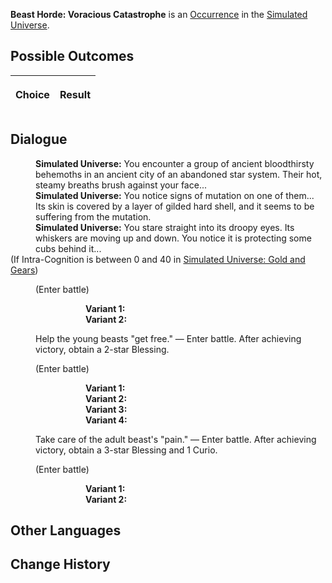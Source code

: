 {{Simulated Universe Event Infobox
|title         = Beast Horde: Voracious Catastrophe
|image         = Random Event 3.png
|type          =
|domains_su    = Occurrence
|domains_ext   = Occurrence
|domains_swarm = 
|domains_gng   = 
|requirements  =
|prev          = 
|next          = 
|indexRewards  =
|characters    = 
}}
'''Beast Horde: Voracious Catastrophe''' is an [[Simulated Universe/Occurrence|Occurrence]] in the [[Simulated Universe]].

==Possible Outcomes==
{| class="article-table"
!Choice
!Result

|}

<!--
==Gameplay Notes==

-->
==Dialogue==
{{Dialogue Start}}
:'''Simulated Universe:''' You encounter a group of ancient bloodthirsty behemoths in an ancient city of an abandoned star system. Their hot, steamy breaths brush against your face...
:'''Simulated Universe:''' You notice signs of mutation on one of them... Its skin is covered by a layer of gilded hard shell, and it seems to be suffering from the mutation.
:'''Simulated Universe:''' You stare straight into its droopy eyes. Its whiskers are moving up and down. You notice it is protecting some cubs behind it...
;(If Intra-Cognition is between 0 and 40 in [[Simulated Universe: Gold and Gears]])
:{{SU Special Dialogue|Erudition|Give the adult beast a "send-off."|Maybe another planet has a solution...}}
:;(Enter battle)
:::'''Variant 1:''' {{Enemy List|Frigid Prowler (Bug)*1/-25% Max HP}}
:::'''Variant 2:''' {{Enemy List|Incineration Shadewalker*2/;Searing Prowler (Bug)*1/-25% Max HP}}
:{{DIcon|Star}} Help the young beasts "get free." &mdash; Enter battle. After achieving victory, obtain a 2-star Blessing.
:;(Enter battle)
:::'''Variant 1:''' {{Enemy List|Automaton Grizzly*1/-25% Max HP}}
:::'''Variant 2:''' {{Enemy List|Automaton Direwolf*1/-25% Max HP}}
:::'''Variant 3:''' {{Enemy List|Ice Out of Space*1/-25% Max HP}}
:::'''Variant 4:''' {{Enemy List|Blaze Out of Space*1/-25% Max HP}}
:{{DIcon|Star}} Take care of the adult beast's "pain." &mdash; Enter battle. After achieving victory, obtain a 3-star Blessing and 1 Curio.
:;(Enter battle)
:::'''Variant 1:''' {{Enemy List|Frigid Prowler (Bug)*1/-25% Max HP}}
:::'''Variant 2:''' {{Enemy List|Incineration Shadewalker*2/;Searing Prowler (Bug)*1/-25% Max HP}}
{{Dialogue End}}

==Other Languages==
{{Other Languages
|en   = Beast Horde: Voracious Catastrophe
|zhs  = 兽群•贪饕灾厄
|zht  = 獸群•貪饕災厄
|ja   = {{Rubi|獣|けもの}}の{{Rubi|群|む}}れ・{{Rubi|貪慾|どんよく}}の{{Rubi|災厄|さいやく}}
|ko   = 짐승 떼•탐식의 재앙
|es   = Horda de bestias: catástrofe voraz
|fr   = Horde bestiale : Catastrophe vorace
|ru   = Стая: Ненасытная катастрофа
|th   = ฝูงสัตว์ร้าย: หายนะแห่งความโลภ
|vi   = Bầy Thú - Tham Lam Khốn Khổ
|de   = Horde der Bestien: Unersättliche Katastrophe
|id   = Kawanan Makhluk Buas: Bencana Ketamakan
|pt   = Horda de Feras: Catástrofe Voraz
}}

==Change History==
{{Change History|<!--unknown-->}}
